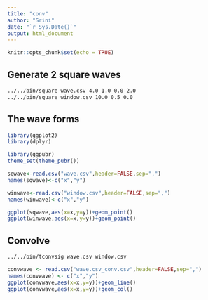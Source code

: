 ```yaml
---
title: "conv"
author: "Srini"
date: "`r Sys.Date()`"
output: html_document
---
```


```r
knitr::opts_chunk$set(echo = TRUE)
```

## Generate 2 square waves
```bash
../../bin/square wave.csv 4.0 1.0 0.0 2.0
../../bin/square window.csv 10.0 0.5 0.0
```

## The wave forms

```r
library(ggplot2)
library(dplyr)

library(ggpubr)
theme_set(theme_pubr())

sqwave<-read.csv("wave.csv",header=FALSE,sep=",")
names(sqwave)<-c("x","y")

winwave<-read.csv("window.csv",header=FALSE,sep=",")
names(winwave)<-c("x","y")

ggplot(sqwave,aes(x=x,y=y))+geom_point()
ggplot(winwave,aes(x=x,y=y))+geom_point()

```

## Convolve
```bash
../../bin/tconvsig wave.csv window.csv
```

```r
convwave <- read.csv("wave.csv_conv.csv",header=FALSE,sep=",")
names(convwave) <- c("x","y")
ggplot(convwave,aes(x=x,y=y))+geom_line()
ggplot(convwave,aes(x=x,y=y))+geom_col()
```



